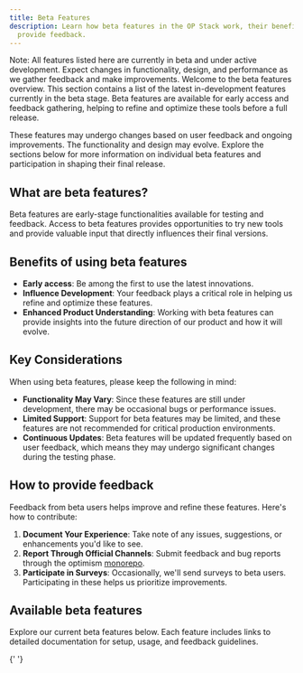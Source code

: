 ```yaml
---
title: Beta Features
description: Learn how beta features in the OP Stack work, their benefits, and how to
  provide feedback.
---
```

<Info>
  Note: All features listed here are currently in beta and under active
  development. Expect changes in functionality, design, and performance as we
  gather feedback and make improvements.
</Info>
Welcome to the beta features overview. This section contains a list of the latest in-development features currently in the beta stage. Beta features are available for early access and feedback gathering, helping to refine and optimize these tools before a full release.

These features may undergo changes based on user feedback and ongoing improvements. The functionality and design may evolve. Explore the sections below for more information on individual beta features and participation in shaping their final release.

## What are beta features?

Beta features are early-stage functionalities available for testing and feedback. Access to beta features provides opportunities to try new tools and provide valuable input that directly influences their final versions.

## Benefits of using beta features

*   **Early access**: Be among the first to use the latest innovations.
*   **Influence Development**: Your feedback plays a critical role in helping us refine and optimize these features.
*   **Enhanced Product Understanding**: Working with beta features can provide insights into the future direction of our product and how it will evolve.

## Key Considerations

When using beta features, please keep the following in mind:

*   **Functionality May Vary**: Since these features are still under development, there may be occasional bugs or performance issues.
*   **Limited Support**: Support for beta features may be limited, and these features are not recommended for critical production environments.
*   **Continuous Updates**: Beta features will be updated frequently based on user feedback, which means they may undergo significant changes during the testing phase.

## How to provide feedback

Feedback from beta users helps improve and refine these features. Here's how to contribute:

1.  **Document Your Experience**: Take note of any issues, suggestions, or enhancements you'd like to see.
2.  **Report Through Official Channels**: Submit feedback and bug reports through the optimism [monorepo](https://github.com/ethereum-optimism/optimism/issues).
3.  **Participate in Surveys**: Occasionally, we'll send surveys to beta users. Participating in these helps us prioritize improvements.

## Available beta features

Explore our current beta features below. Each feature includes links to detailed documentation for setup, usage, and feedback guidelines.

<CardGroup>
  <Card title="Alt-DA Mode" href="/stack/beta-features/alt-da-mode" icon="cube" />

{' '}

</CardGroup>

